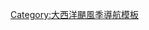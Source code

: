 {{Hurricane_season_bar_start|year=1981}}
{{Hurricane_season_bar_button|buttonspacing=0.25em|intensity={{Storm_colour|storm}}|stormname=Arlene|strength=Tropical Storm|linkname=1981年热带风暴阿琳|storminitial=A}}
{{Hurricane_season_bar_button|buttonspacing=0.25em|intensity={{Storm_colour|depression}}|stormname=Two|strength=Tropical Depression|linkname=1981年大西洋飓风季#第二号热带低气压|storminitial=2}}
{{Hurricane_season_bar_button|buttonspacing=0.25em|intensity={{Storm_colour|storm}}|stormname=Bret|strength=Tropical Storm|linkname=1981年热带风暴布雷特|storminitial=B}}
{{Hurricane_season_bar_button|buttonspacing=0.25em|intensity={{Storm_colour|depression}}|stormname=Four|strength=Tropical Depression|linkname=1981年大西洋飓风季#第四号热带低气压|storminitial=4}}
{{Hurricane_season_bar_button|buttonspacing=0.25em|intensity={{Storm_colour|storm}}|stormname=Cindy|strength=Tropical Storm|linkname=1981年大西洋飓风季#热带风暴辛迪|storminitial=C}}
{{Hurricane_season_bar_button|buttonspacing=0.25em|intensity={{Storm_colour|cat1}}|stormname=Dennis|strength=Hurricane|linkname=1981年飓风丹尼斯|storminitial=D}}
{{Hurricane_season_bar_button|buttonspacing=0.25em|intensity={{Storm_colour|depression}}|stormname=Seven|strength=Tropical Depression|linkname=1981年大西洋飓风季#第七号热带低气压|storminitial=7}}
{{Hurricane_season_bar_button|buttonspacing=0.25em|intensity={{Storm_colour|depression}}|stormname=Eight|strength=Tropical Depression|linkname=1981年大西洋飓风季#第八号热带低气压|storminitial=8}}
{{Hurricane_season_bar_button|buttonspacing=0.25em|intensity={{Storm_colour|cat1}}|stormname=Emily|strength=Hurricane|linkname=1981年大西洋飓风季#飓风艾米莉|storminitial=E}}
{{Hurricane_season_bar_button|buttonspacing=0.25em|intensity={{Storm_colour|cat3}}|stormname=Floyd|strength=Hurricane|linkname=1981年大西洋飓风季#飓风弗洛伊德|storminitial=F}}
{{Hurricane_season_bar_button|buttonspacing=0.25em|intensity={{Storm_colour|cat2}}|stormname=Gert|strength=Hurricane|linkname=1981年飓风格特|storminitial=G}}
{{Hurricane_season_bar_button|buttonspacing=0.25em|intensity={{Storm_colour|cat4}}|stormname=Harvey|strength=Hurricane|linkname=1981年大西洋飓风季#飓风哈维|storminitial=H}}
{{Hurricane_season_bar_button|buttonspacing=0.25em|intensity={{Storm_colour|depression}}|stormname=Thirteen|strength=Tropical Depression|linkname=1981年大西洋飓风季#第十三号热带低气压|storminitial=13}}
{{Hurricane_season_bar_button|buttonspacing=0.25em|intensity={{Storm_colour|cat3}}|stormname=Irene|strength=Hurricane|linkname=1981年大西洋飓风季#飓风艾琳|storminitial=I}}
{{Hurricane_season_bar_button|buttonspacing=0.25em|intensity={{Storm_colour|depression}}|stormname=Fifteen|strength=Tropical Depression|linkname=1981年大西洋飓风季#第十五号热带低气压|storminitial=15}}
{{Hurricane_season_bar_button|buttonspacing=0.25em|intensity={{Storm_colour|storm}}|stormname=Jose|strength=Tropical Storm|linkname=1981年大西洋飓风季#热带风暴何塞|storminitial=J}}
{{Hurricane_season_bar_button|buttonspacing=0.25em|intensity={{Storm_colour|cat1}}|stormname=Katrina|strength=Hurricane|linkname=1981年飓风卡特里娜|storminitial=K}}
{{Hurricane_season_bar_button|buttonspacing=0.25em|intensity={{Storm_colour|storm}}|stormname=Three|strength=Tropical Storm|linkname=1981年大西洋飓风季#第三号亚热带风暴|storminitial=3}}
{{Hurricane_season_bar_end}}
<noinclude>[[Category:大西洋颶風季導航模板]]</noinclude>